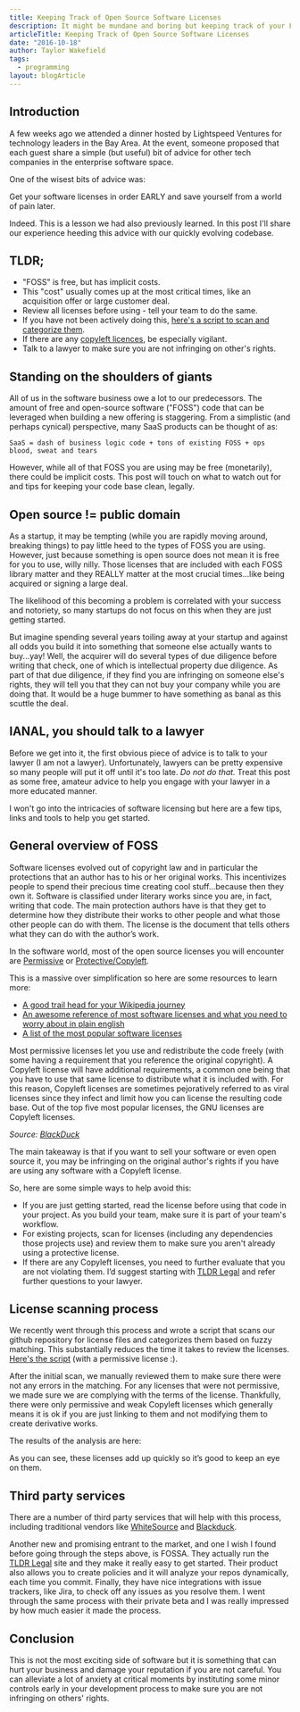 ```yaml
---
title: Keeping Track of Open Source Software Licenses
description: It might be mundane and boring but keeping track of your FOSS license usage can save you from a big headache at the least opportune time.
articleTitle: Keeping Track of Open Source Software Licenses
date: "2016-10-18"
author: Taylor Wakefield
tags:
  - programming
layout: blogArticle
---
```



## Introduction

A few weeks ago we attended a dinner hosted by Lightspeed Ventures for
technology leaders in the Bay Area. At the event, someone proposed
that each guest share a simple (but useful) bit of advice for other tech
companies in the enterprise software space.

One of the wisest bits of advice was:

<Quote>
  Get your software licenses in order EARLY and save yourself from a world of
  pain later.
</Quote>

Indeed. This is a lesson we had also previously learned. In this post
I'll share our experience heeding this advice with our quickly evolving codebase.

## TLDR;

- "FOSS" is free, but has implicit costs.
- This "cost" usually comes up at the most critical times, like an acquisition offer or large customer deal.
- Review all licenses before using - tell your team to do the same.
- If you have not been actively doing this, [here's a script to scan and categorize them](https://github.com/gravitational/licensinator).
- If there are any [copyleft licences](https://en.wikipedia.org/wiki/Copyleft), be especially vigilant.
- Talk to a lawyer to make sure you are not infringing on other's rights.

## Standing on the shoulders of giants

All of us in the software business owe a lot to our predecessors. The amount of
free and open-source software ("FOSS") code that can be leveraged when building
a new offering is staggering. From a simplistic (and perhaps cynical)
perspective, many SaaS products can be thought of as:

`SaaS = dash of business logic code + tons of existing FOSS + ops blood, sweat and tears`

However, while all of that FOSS you are using may be free (monetarily), there
could be implicit costs. This post will touch on what to watch out for and tips
for keeping your code base clean, legally.

## Open source != public domain

As a startup, it may be tempting (while you are rapidly moving around, breaking
things) to pay little heed to the types of FOSS you are using. However, just
because something is open source does not mean it is free for you to use, willy
nilly. Those licenses that are included with each FOSS library matter and they
REALLY matter at the most crucial times...like being acquired or signing a
large deal.

The likelihood of this becoming a problem is correlated with your success and
notoriety, so many startups do not focus on this when they are just getting
started.

But imagine spending several years toiling away at your startup and against all
odds you build it into something that someone else actually wants to buy...yay!
Well, the acquirer will do several types of due diligence before writing that
check, one of which is intellectual property due diligence. As part of that due
diligence, if they find you are infringing on someone else's rights, they will
tell you that they can not buy your company while you are doing that. It would
be a huge bummer to have something as banal as this scuttle the deal.

## IANAL, you should talk to a lawyer

Before we get into it, the first obvious piece of advice is to talk to your
lawyer (I am not a lawyer). Unfortunately, lawyers can be pretty expensive so
many people will put it off until it's too late. _Do not do that._ Treat this
post as some free, amateur advice to help you engage with your lawyer in a more
educated manner.

I won't go into the intricacies of software licensing but here are a few tips,
links and tools to help you get started.

## General overview of FOSS

Software licenses evolved out of copyright law and in particular the
protections that an author has to his or her original works. This incentivizes
people to spend their precious time creating cool stuff...because then they own
it. Software is classified under literary works since you are, in fact, writing
that code. The main protection authors have is that they get to determine how
they distribute their works to other people and what those other people can do
with them. The license is the document that tells others what they can do with
the author’s work.

In the software world, most of the open source licenses you will encounter are
[Permissive](https://en.wikipedia.org/wiki/Permissive_software_licence) or
[Protective/Copyleft](https://en.wikipedia.org/wiki/Copyleft).

This is a massive over simplification so here are some resources to learn more:

- [A good trail head for your Wikipedia journey](https://en.wikipedia.org/wiki/Software_license)
- [An awesome reference of most software licenses and what you need to worry about in plain english](https://tldrlegal.com/)
- [A list of the most popular software licenses](https://www.blackducksoftware.com/top-open-source-licenses)

Most permissive licenses let you use and redistribute the code freely (with
some having a requirement that you reference the original copyright). A
Copyleft license will have additional requirements, a common one being that you
have to use that same license to distribute what it is included with. For this
reason, Copyleft licenses are sometimes pejoratively referred to as viral
licenses since they infect and limit how you can license the resulting code
base. Out of the top five most popular licenses, the GNU licenses are Copyleft
licenses.

<BlogImage src="./assets/top-oss-list.png" />

_Source: [BlackDuck](https://www.blackducksoftware.com/top-open-source-licenses)_

The main takeaway is that if you want to sell your software or even open source
it, you may be infringing on the original author's rights if you have are using
any software with a Copyleft license.

So, here are some simple ways to help avoid this:

- If you are just getting started, read the license before using that code in
  your project. As you build your team, make sure it is part of your team's
  workflow.
- For existing projects, scan for licenses (including any dependencies those
  projects use) and review them to make sure you aren't already using a
  protective license.
- If there are any Copyleft licenses, you need to further evaluate that you are
  not violating them. I’d suggest starting with [TLDR
  Legal](https://tldrlegal.com/) and refer further questions to your lawyer.

## License scanning process

We recently went through this process and wrote a script that scans our github
repository for license files and categorizes them based on fuzzy matching. This
substantially reduces the time it takes to review the licenses. [Here's the
script](https://github.com/gravitational/licensinator) (with a permissive
license :).

After the initial scan, we manually reviewed them to make sure there were not
any errors in the matching. For any licenses that were not permissive, we made
sure we are complying with the terms of the license. Thankfully, there were
only permissive and weak Copyleft licenses which generally means it is ok if
you are just linking to them and not modifying them to create derivative works.

The results of the analysis are here:

<BlogImage src="./assets/license-summary.png" />

As you can see, these licenses add up quickly so it’s good to keep an eye on them.

<EmailSubscribeViolet />

## Third party services

There are a number of third party services that will help with this process,
including traditional vendors like
[WhiteSource](http://www.whitesourcesoftware.com/) and
[Blackduck](https://www.blackducksoftware.com/).

Another new and promising entrant to the market, and one I wish I found before
going through the steps above, is FOSSA. They actually run
the [TLDR Legal](https://tldrlegal.com/) site and they make it really easy to
get started. Their product also allows you to create policies and it will
analyze your repos dynamically, each time you commit. Finally, they have nice
integrations with issue trackers, like Jira, to check off any issues as you
resolve them. I went through the same process with their private beta and I was
really impressed by how much easier it made the process.

## Conclusion

This is not the most exciting side of software but it is something that can
hurt your business and damage your reputation if you are not careful. You can
alleviate a lot of anxiety at critical moments by instituting some minor
controls early in your development process to make sure you are not infringing
on others' rights.
